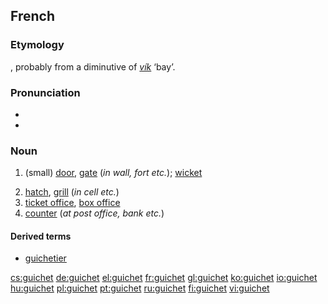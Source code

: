 ==French==

===Etymology===
{{etyl|fro|fr}}, probably from a diminutive of {{etyl|non|fr}} ''[[vík]]'' ‘bay’.

===Pronunciation===
* {{IPA|/ɡiʃɛ/|lang=fr}}
* {{audio|Fr-guichet.ogg|Audio}}

===Noun===
{{fr-noun|m}}

# {{archaic|lang=fr}} (small) [[door]], [[gate]] (''in wall, fort etc.''); [[wicket]]
# [[hatch]], [[grill]] (''in cell etc.'')
# [[ticket office]], [[box office]]
# [[counter]] (''at post office, bank etc.'')

====Derived terms====
* [[guichetier]]

[[cs:guichet]]
[[de:guichet]]
[[el:guichet]]
[[fr:guichet]]
[[gl:guichet]]
[[ko:guichet]]
[[io:guichet]]
[[hu:guichet]]
[[pl:guichet]]
[[pt:guichet]]
[[ru:guichet]]
[[fi:guichet]]
[[vi:guichet]]